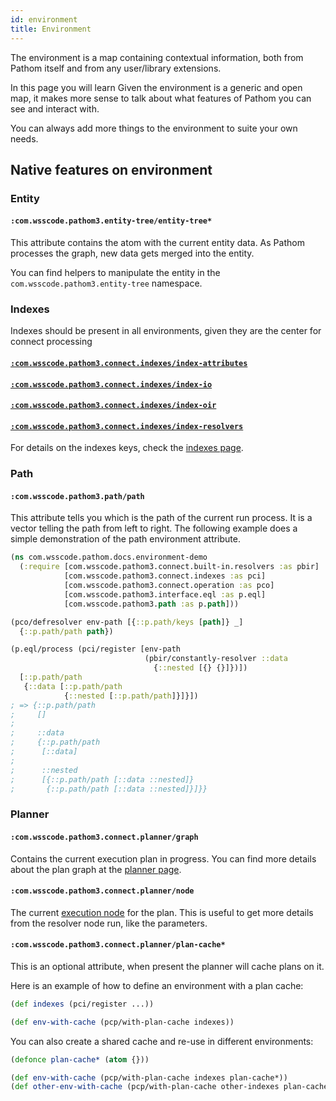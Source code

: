 ```yaml
---
id: environment
title: Environment
---
```


The environment is a map containing contextual information, both from Pathom itself
and from any user/library extensions.

In this page you will learn
Given the environment is a generic and open map, it makes more sense to talk about
what features of Pathom you can see and interact with.

You can always add more things to the environment to suite your own needs.

## Native features on environment

### Entity

#### `:com.wsscode.pathom3.entity-tree/entity-tree*`

This attribute contains the atom with the current entity data. As Pathom processes the
graph, new data gets merged into the entity.

You can find helpers to manipulate the entity in the `com.wsscode.pathom3.entity-tree`
namespace.

### Indexes

Indexes should be present in all environments, given they are the center for connect
processing

#### [`:com.wsscode.pathom3.connect.indexes/index-attributes`](indexes.mdx#index-attributes)
#### [`:com.wsscode.pathom3.connect.indexes/index-io`](indexes.mdx#index-io)
#### [`:com.wsscode.pathom3.connect.indexes/index-oir`](indexes.mdx#index-oir)
#### [`:com.wsscode.pathom3.connect.indexes/index-resolvers`](indexes.mdx#index-resolvers)

For details on the indexes keys, check the [indexes page](indexes.mdx).

### Path

#### `:com.wsscode.pathom3.path/path`

This attribute tells you which is the path of the current run process. It is a vector
telling the path from left to right. The following example does a simple demonstration
of the path environment attribute.

```clojure
(ns com.wsscode.pathom.docs.environment-demo
  (:require [com.wsscode.pathom3.connect.built-in.resolvers :as pbir]
            [com.wsscode.pathom3.connect.indexes :as pci]
            [com.wsscode.pathom3.connect.operation :as pco]
            [com.wsscode.pathom3.interface.eql :as p.eql]
            [com.wsscode.pathom3.path :as p.path]))

(pco/defresolver env-path [{::p.path/keys [path]} _]
  {::p.path/path path})

(p.eql/process (pci/register [env-path
                              (pbir/constantly-resolver ::data
                                {::nested [{} {}]})])
  [::p.path/path
   {::data [::p.path/path
            {::nested [::p.path/path]}]}])
; => {::p.path/path
;     []
;
;     ::data
;     {::p.path/path
;      [::data]
;
;      ::nested
;      [{::p.path/path [::data ::nested]}
;       {::p.path/path [::data ::nested]}]}}
```

### Planner

#### `:com.wsscode.pathom3.connect.planner/graph`

Contains the current execution plan in progress. You can find more details about the
plan graph at the [planner page](planner.mdx).

#### `:com.wsscode.pathom3.connect.planner/node`

The current [execution node](planner.mdx#execution-node) for the plan. This is useful
to get more details from the resolver node run, like the parameters.

#### `:com.wsscode.pathom3.connect.planner/plan-cache*`

This is an optional attribute, when present the planner will cache plans on it.

Here is an example of how to define an environment with a plan cache:

```clojure
(def indexes (pci/register ...))

(def env-with-cache (pcp/with-plan-cache indexes))
```

You can also create a shared cache and re-use in different environments:

```clojure
(defonce plan-cache* (atom {}))

(def env-with-cache (pcp/with-plan-cache indexes plan-cache*))
(def other-env-with-cache (pcp/with-plan-cache other-indexes plan-cache*))
```
